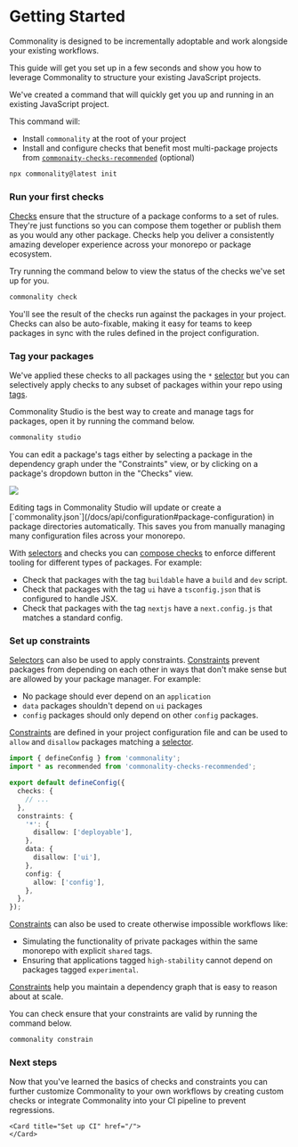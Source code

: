 
# Getting Started

Commonality is designed to be incrementally adoptable and work alongside your existing workflows.

This guide will get you set up in a few seconds and show you how to leverage Commonality to structure your existing JavaScript projects.

<Steps>

<Step title="Install and initialize Commonality">
  We've created a command that will quickly get you up and running in an existing JavaScript project.

  This command will:

  - Install `commonality` at the root of your project
  - Install and configure checks that benefit most multi-package projects from [`commonaity-checks-recommended`](/docs/commonality-checks-recommended) (optional)

  ```bash copy
  npx commonality@latest init
  ```

</Step>

### Run your first checks

[Checks](http://localhost:3000/docs/checks) ensure that the structure of a package conforms to a set of rules.
They're just functions so you can compose them together or publish them as you would any other package.
Checks help you deliver a consistently amazing developer experience across your monorepo or package ecosystem.

Try running the command below to view the status of the checks we've set up for you.

```bash copy
commonality check
```

You'll see the result of the checks run against the packages in your project.
Checks can also be auto-fixable, making it easy for teams to keep packages in sync with the rules defined in the project configuration.


### Tag your packages

We've applied these checks to all packages using the `*` [selector](/docs/selectors) but you can selectively apply checks to any subset of packages within your repo using [tags](http://localhost:3000/docs/tags).

Commonality Studio is the best way to create and manage tags for packages, open it by running the command below.

```bash copy
commonality studio
```

You can edit a package's tags either by selecting a package in the dependency graph under the "Constraints" view, or by clicking on a package's dropdown button in the "Checks" view.

![](/studio-edit-tags.png)

<Callout type="info">
  Editing tags in Commonality Studio will update or create a [`commonality.json`](/docs/api/configuration#package-configuration)
  in package directories automatically. This saves you from manually managing
  many configuration files across your monorepo.
</Callout>

With [selectors](/docs/selectors) and checks you can [compose checks](/docs/checks/creating-checks#composing-checks) to enforce different tooling for different types of packages. For example:

- Check that packages with the tag `buildable` have a `build` and `dev` script.
- Check that packages with the tag `ui` have a `tsconfig.json` that is configured to handle JSX.
- Check that packages with the tag `nextjs` have a `next.config.js` that matches a standard config.

### Set up constraints

[Selectors](/docs/selectors) can also be used to apply constraints.
[Constraints](/docs/constraints) prevent packages from depending on each other in ways that don't make sense but are allowed by your package manager. For example:

- No package should ever depend on an `application`
- `data` packages shouldn't depend on `ui` packages
- `config` packages should only depend on other `config` packages.

[Constraints](/docs/constraints) are defined in your project configuration file and can be used to `allow` and `disallow` packages matching a [selector](/docs/selectors).

```ts filename="commonality.config.ts"
import { defineConfig } from 'commonality';
import * as recommended from 'commonality-checks-recommended';

export default defineConfig({
  checks: {
    // ...
  },
  constraints: {
    '*': {
      disallow: ['deployable'],
    },
    data: {
      disallow: ['ui'],
    },
    config: {
      allow: ['config'],
    },
  },
});
```

[Constraints](/docs/constraints) can also be used to create otherwise impossible workflows like:

- Simulating the functionality of private packages within the same monorepo with explicit `shared` tags.
- Ensuring that applications tagged `high-stability` cannot depend on packages tagged `experimental`.

[Constraints](/docs/constraints) help you maintain a dependency graph that is easy to reason about at scale.

You can check ensure that your constraints are valid by running the command below.

```bash copy
commonality constrain
```

### Next steps

Now that you've learned the basics of checks and constraints you can further customize Commonality to your own workflows
by creating custom checks or integrate Commonality into your CI pipeline to prevent regressions.

  <Cards>
    <Card title="Create your first check" href="/docs/checks/creating-checks">
    </Card>

    <Card title="Set up CI" href="/">
    </Card>

  </Cards>
</Steps>
